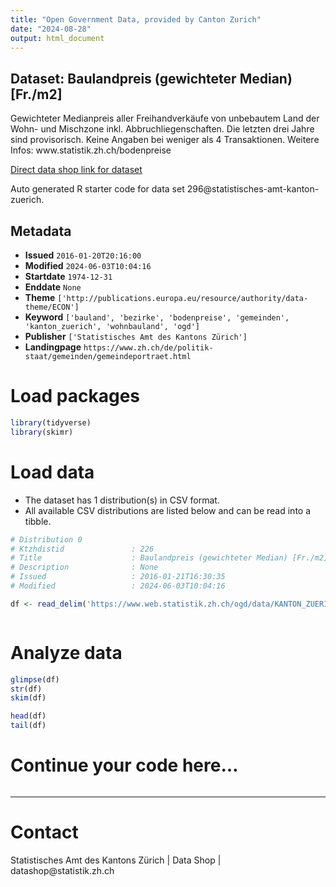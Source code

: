 ```yaml
---
title: "Open Government Data, provided by Canton Zurich"
date: "2024-08-28"
output: html_document
---
```


## Dataset: Baulandpreis (gewichteter Median) [Fr./m2]

Gewichteter Medianpreis aller Freihandverkäufe von unbebautem Land der Wohn- und Mischzone inkl. Abbruchliegenschaften. Die letzten drei Jahre sind provisorisch. Keine Angaben bei weniger als 4 Transaktionen. Weitere Infos: www.statistik.zh.ch/bodenpreise

[Direct data shop link for dataset](https://www.zh.ch/de/politik-staat/statistik-daten/datenkatalog.html#/datasets/296@statistisches-amt-kanton-zuerich)

Auto generated R starter code for data set 296@statistisches-amt-kanton-zuerich.

## Metadata

- **Issued** `2016-01-20T20:16:00`
- **Modified** `2024-06-03T10:04:16`
- **Startdate** `1974-12-31`
- **Enddate** `None`
- **Theme** `['http://publications.europa.eu/resource/authority/data-theme/ECON']`
- **Keyword** `['bauland', 'bezirke', 'bodenpreise', 'gemeinden', 'kanton_zuerich', 'wohnbauland', 'ogd']`
- **Publisher** `['Statistisches Amt des Kantons Zürich']`
- **Landingpage** `https://www.zh.ch/de/politik-staat/gemeinden/gemeindeportraet.html`


# Load packages

```r

library(tidyverse)
library(skimr)

```

# Load data

-   The dataset has 1 distribution(s) in CSV format.
-   All available CSV distributions are listed below and can be read into a tibble.

```r

# Distribution 0
# Ktzhdistid               : 226
# Title                    : Baulandpreis (gewichteter Median) [Fr./m2]
# Description              : None
# Issued                   : 2016-01-21T16:30:35
# Modified                 : 2024-06-03T10:04:16

df <- read_delim('https://www.web.statistik.zh.ch/ogd/data/KANTON_ZUERICH_199.csv')



```

# Analyze data

```r

glimpse(df)
str(df)
skim(df)

head(df)
tail(df)

```

# Continue your code here...

```r

```

------------------------------------------------------------------------

# Contact

Statistisches Amt des Kantons Zürich | Data Shop | datashop@statistik.zh.ch
